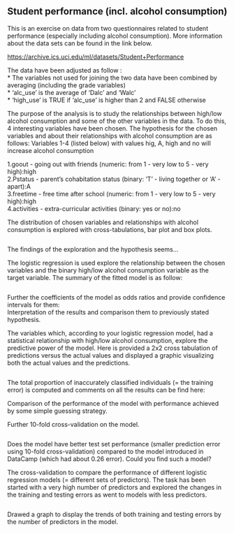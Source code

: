 ## Student performance (incl. alcohol consumption)

This is an exercise on data from two questionnaires related to student performance (especially including alcohol consumption). More information about the data sets  can be found in the link below.

<https://archive.ics.uci.edu/ml/datasets/Student+Performance>

The data have been adjusted as follow :  
* The variables not used for joining the two data have been combined by averaging (including the grade variables)  
* 'alc_use' is the average of 'Dalc' and 'Walc'  
* 'high_use' is TRUE if 'alc_use' is higher than 2 and FALSE otherwise  

The purpose of the analysis is to study the relationships between high/low alcohol consumption and some of the other variables in the data. To do this, 4 interesting variables have been chosen. The hypothesis for the chosen variables and  about their relationships with alcohol consumption are as follows:
Variables 1-4 (listed below) with values hig, A, high and no will increase alcohol consumption

1.goout - going out with friends (numeric: from 1 - very low to 5 - very high):high  
2.Pstatus - parent's cohabitation status (binary: 'T' - living together or 'A' - apart):A  
3.freetime - free time after school (numeric: from 1 - very low to 5 - very high):high  
4.activities - extra-curricular activities (binary: yes or no):no  
  
  The distribution of chosen variables and relationships with alcohol consumption is explored with cross-tabulations, bar plot and box plots.  
```r

```
  
The findings of the exploration and the hypothesis seems...  

The logistic regression is used explore the relationship between the chosen variables and the binary high/low alcohol consumption variable as the target variable. The summary of the fitted model is as follow:  
```r

```
Further  the coefficients of the model as odds ratios and provide confidence intervals for them:  
Interpretation of the results and comparison them to previously stated hypothesis.  

The variables which, according to your logistic regression model, had a statistical relationship with high/low alcohol consumption, explore the predictive power of the model. Here is provided a 2x2 cross tabulation of predictions versus the actual values and  displayed a graphic visualizing both the actual values and the predictions.
```r

```

The total proportion of inaccurately classified individuals (= the training error)  is computed and comments on all the results can be find here:

Comparison of the performance of the model with performance achieved by some simple guessing strategy. 

Further 10-fold cross-validation on the model.  
```r

```


Does the model have better test set performance (smaller prediction error using 10-fold cross-validation) compared to the model introduced in DataCamp (which had about 0.26 error). Could you find such a model?  


The cross-validation to compare the performance of different logistic regression models (= different sets of predictors). The task has been started with a very high number of predictors and explored the changes in the training and testing errors as went to models with less predictors.   
```r

```

Drawed a graph to display the trends of both training and testing errors by the number of predictors in the model.   
```r

```

